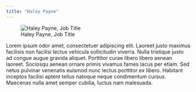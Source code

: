 ```yaml
---
title: "Haley Payne"
---
```

::: {.grid}

::: {.g-col-6}
![Haley Payne, Job Title](../images/landscape-placeholder.svg)
:::

::: {.g-col-6}

Lorem ipsum odor amet, consectetuer adipiscing elit. Laoreet justo maximus facilisis non facilisi lectus vehicula sollicitudin viverra. Nulla tristique justo ad congue augue gravida aliquet. Porttitor curae libero libero aenean laoreet. Sociosqu aenean ornare primis vivamus fames lacus per etiam. Sed netus pulvinar venenatis euismod nunc lectus porttitor ex libero. Habitant inceptos facilisi aptent tellus natoque neque condimentum cursus. Maecenas nulla amet semper cubilia, luctus nam malesuada.

:::
:::